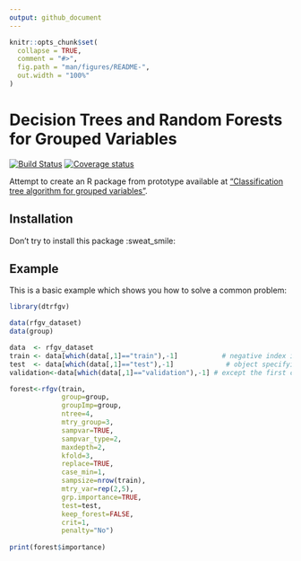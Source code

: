 ```yaml
---
output: github_document
---
```


<!-- README.md is generated from README.Rmd. Please edit that file -->

```r
knitr::opts_chunk$set(
  collapse = TRUE,
  comment = "#>",
  fig.path = "man/figures/README-",
  out.width = "100%"
)
```
# Decision Trees and Random Forests for Grouped Variables

[![Build Status](https://travis-ci.org/dtrfgv/dtrfgv.svg?branch=master)](https://travis-ci.org/dtrfgv/dtrfgv)
[![Coverage status](https://codecov.io/gh/dtrfgv/dtrfgv/branch/master/graph/badge.svg)](https://codecov.io/github/dtrfgv/dtrfgv?branch=master)

Attempt to create an R package from prototype available at ["Classification tree algorithm for grouped variables"](https://github.com/apoterie/TPLDA).

## Installation

Don't try to install this package :sweat_smile:

## Example

This is a basic example which shows you how to solve a common problem:

```r
library(dtrfgv)

data(rfgv_dataset)
data(group)

data  <- rfgv_dataset 
train <- data[which(data[,1]=="train"),-1]           # negative index into the `data` 
test  <- data[which(data[,1]=="test"),-1]             # object specifying all rows and all columns 
validation<-data[which(data[,1]=="validation"),-1] # except the first column.

forest<-rfgv(train,
             group=group,
             groupImp=group,
             ntree=4,
             mtry_group=3,
             sampvar=TRUE,
             sampvar_type=2,
             maxdepth=2,
             kfold=3,
             replace=TRUE,
             case_min=1,
             sampsize=nrow(train),
             mtry_var=rep(2,5),
             grp.importance=TRUE,
             test=test,
             keep_forest=FALSE,
             crit=1,
             penalty="No")
  
print(forest$importance)
```

